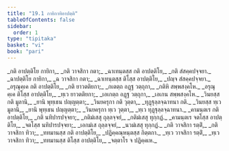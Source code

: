 ```yaml
---
title: "19.1 กายิกาทิอาปตฺติ"
tableOfContents: false
sidebar:
  order: 1
type: "tipitaka"
basket: "vi"
book: "pari"
---
```



<DynamicBreadcrumb />

<Division number="474" book="pari">

<Paragraph number="2232" type="verses" book="pari">
_กติ อาปตฺติโย กายิกา,_  
_กติ วาจสิกา กตา;_  
_ฉาเทนฺตสฺส กติ อาปตฺติโย,_  
_กติ สํสคฺคปจฺจยา._  

</Paragraph>

<Paragraph number="2233" type="verses" book="pari">
_ฉาปตฺติโย กายิกา,_  
_ฉ วาจสิกา กตา;_  
_ฉาเทนฺตสฺส ติโสฺส อาปตฺติโย,_  
_ปญฺจ สํสคฺคปจฺจยา._  

</Paragraph>

<Paragraph number="2234" type="verses" book="pari">
_อรุณุคฺเค กติ อาปตฺติโย,_  
_กติ ยาวตติยกา;_  
_กเตตฺถ อฏฺฐ วตฺถุกา,_  
_กติหิ สพฺพสงฺคโห._  

</Paragraph>

<Paragraph number="2235" type="verses" book="pari">
_อรุณุคฺเค ติโสฺส อาปตฺติโย,_  
_ทฺเว ยาวตติยกา;_  
_เอเกตฺถ อฏฺฐ วตฺถุกา,_  
_เอเกน สพฺพสงฺคโห._  

</Paragraph>

<Paragraph number="2236" type="verses" book="pari">
_วินยสฺส กติ มูลานิ,_  
_ยานิ พุทฺเธน ปญฺญตฺตา;_  
_วินยครุกา กติ วุตฺตา,_  
_ทุฏฺฐุลฺลจฺฉาทนา กติ._  

</Paragraph>

<Paragraph number="2237" type="verses" book="pari">
_วินยสฺส ทฺเว มูลานิ,_  
_ยานิ พุทฺเธน ปญฺญตฺตา;_  
_วินยครุกา ทฺเว วุตฺตา,_  
_ทฺเว ทุฏฺฐุลฺลจฺฉาทนา._  

</Paragraph>

<Paragraph number="2238" type="verses" book="pari">
_คามนฺตเร กติ อาปตฺติโย,_  
_กติ นทิปารปจฺจยา;_  
_กติมํเสสุ ถุลฺลจฺจยํ,_  
_กติมํเสสุ ทุกฺกฏํ._  

</Paragraph>

<Paragraph number="2239" type="verses" book="pari">
_คามนฺตเร จตโสฺส อาปตฺติโย,_  
_จตโสฺส นทิปารปจฺจยา;_  
_เอกมํเส ถุลฺลจฺจยํ,_  
_นวมํเสสุ ทุกฺกฏํ._  

</Paragraph>

<Paragraph number="2240" type="verses" book="pari">
_กติ วาจสิกา รตฺติํ,_  
_กติ วาจสิกา ทิวา;_  
_ททมานสฺส กติ อาปตฺติโย,_  
_ปฏิคฺคณฺหนฺตสฺส กิตฺตกา._  

</Paragraph>

<Paragraph number="2241" type="verses" book="pari">
_ทฺเว วาจสิกา รตฺติํ,_  
_ทฺเว วาจสิกา ทิวา;_  
_ททมานสฺส ติโสฺส อาปตฺติโย,_  
_จตฺตาโร จ ปฏิคฺคเห._
</Paragraph>
</Division>